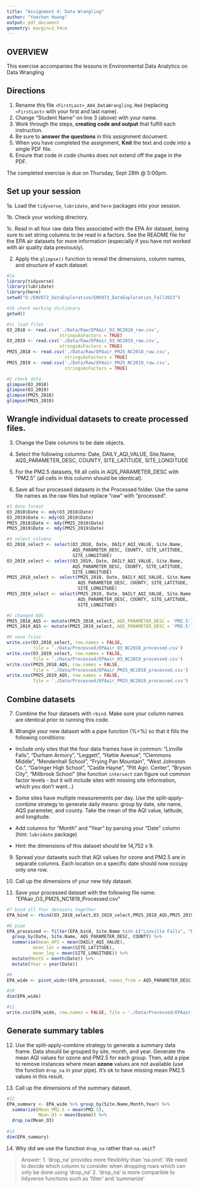 ```yaml
---
title: "Assignment 4: Data Wrangling"
author: "Yuechen Huang"
output: pdf_document
geometry: margin=2.54cm
---
```


## OVERVIEW

This exercise accompanies the lessons in Environmental Data Analytics on Data Wrangling 

## Directions

1. Rename this file `<FirstLast>_A04_DataWrangling.Rmd` (replacing `<FirstLast>` with your first and last name).
2. Change "Student Name" on line 3 (above) with your name.
3. Work through the steps, **creating code and output** that fulfill each instruction.
4. Be sure to **answer the questions** in this assignment document.
5. When you have completed the assignment, **Knit** the text and code into a single PDF file.
6. Ensure that code in code chunks does not extend off the page in the PDF.

The completed exercise is due on Thursday, Sept 28th @ 5:00pm.

## Set up your session 

1a. Load the `tidyverse`,  `lubridate`, and `here` packages into your session.

1b. Check your working directory.

1c. Read in all four raw data files associated with the EPA Air dataset, being sure to set string columns to be read in a factors. See the README file for the EPA air datasets for more information (especially if you have not worked with air quality data previously). 

2. Apply the `glimpse()` function to reveal the dimensions, column names, and structure of each dataset. 

```r
#1a 
library(tidyverse)
library(lubridate)
library(here)
setwd("D:/ENV872_DataExploration/ENV872_DataExploration_Fall2023")

#1b check working dictionary
getwd()

#1c load files
O3_2018 <- read.csv('./Data/Raw/EPAair_O3_NC2018_raw.csv', 
                    stringsAsFactors = TRUE)
O3_2019 <- read.csv('./Data/Raw/EPAair_O3_NC2019_raw.csv', 
                    stringsAsFactors = TRUE)
PM25_2018 <- read.csv('./Data/Raw/EPAair_PM25_NC2018_raw.csv', 
                      stringsAsFactors = TRUE)
PM25_2019 <- read.csv('./Data/Raw/EPAair_PM25_NC2019_raw.csv', 
                      stringsAsFactors = TRUE)

#2 check data 
glimpse(O3_2018)
glimpse(O3_2019)
glimpse(PM25_2018)
glimpse(PM25_2019)
```


## Wrangle individual datasets to create processed files.

3. Change the Date columns to be date objects.

4. Select the following columns: Date, DAILY_AQI_VALUE, Site.Name, AQS_PARAMETER_DESC, COUNTY, SITE_LATITUDE, SITE_LONGITUDE

5. For the PM2.5 datasets, fill all cells in AQS_PARAMETER_DESC with "PM2.5" (all cells in this column should be identical).

6. Save all four processed datasets in the Processed folder. Use the same file names as the raw files but replace "raw" with "processed".

```r
#3 date format
O3_2018$Date <- mdy(O3_2018$Date)
O3_2019$Date <- mdy(O3_2019$Date)
PM25_2018$Date <- mdy(PM25_2018$Date)
PM25_2019$Date <- mdy(PM25_2019$Date)

#4 select columns
O3_2018_select <- select(O3_2018, Date, DAILY_AQI_VALUE, Site.Name, 
                         AQS_PARAMETER_DESC, COUNTY, SITE_LATITUDE, 
                         SITE_LONGITUDE)
O3_2019_select <- select(O3_2019, Date, DAILY_AQI_VALUE, Site.Name, 
                         AQS_PARAMETER_DESC, COUNTY, SITE_LATITUDE, 
                         SITE_LONGITUDE)
PM25_2018_select <- select(PM25_2018, Date, DAILY_AQI_VALUE, Site.Name,
                           AQS_PARAMETER_DESC, COUNTY, SITE_LATITUDE,
                           SITE_LONGITUDE)
PM25_2019_select <- select(PM25_2019, Date, DAILY_AQI_VALUE, Site.Name,
                           AQS_PARAMETER_DESC, COUNTY, SITE_LATITUDE,
                           SITE_LONGITUDE)

#5 changed AQS
PM25_2018_AQS <- mutate(PM25_2018_select, AQS_PARAMETER_DESC = 'PM2.5')
PM25_2019_AQS <- mutate(PM25_2019_select, AQS_PARAMETER_DESC = 'PM2.5')

#6 save files
write.csv(O3_2018_select, row.names = FALSE, 
          file = './Data/Processed/EPAair_O3_NC2018_processed.csv')
write.csv(O3_2019_select, row.names = FALSE, 
          file = './Data/Processed/EPAair_O3_NC2019_processed.csv')
write.csv(PM25_2018_AQS, row.names = FALSE, 
          file = './Data/Processed/EPAair_PM25_NC2018_processed.csv')
write.csv(PM25_2019_AQS, row.names = FALSE, 
          file = './Data/Processed/EPAair_PM25_NC2019_processed.csv')
```


## Combine datasets

7. Combine the four datasets with `rbind`. Make sure your column names are identical prior to running this code.

8. Wrangle your new dataset with a pipe function (%>%) so that it fills the following conditions: 

  * Include only sites that the four data frames have in common: "Linville Falls", "Durham Armory", "Leggett", "Hattie Avenue", "Clemmons Middle", "Mendenhall School", "Frying Pan Mountain", "West Johnston Co.", "Garinger High School", "Castle Hayne", "Pitt Agri. Center", "Bryson City", "Millbrook School" (the function `intersect` can figure out common factor levels - but it will include sites with missing site information, which you don't want...) 

  * Some sites have multiple measurements per day. Use the split-apply-combine strategy to generate daily means: group by date, site name, AQS parameter, and county. Take the mean of the AQI value, latitude, and longitude.
  
  * Add columns for "Month" and "Year" by parsing your "Date" column (hint: `lubridate` package)
  
  * Hint: the dimensions of this dataset should be 14,752 x 9.

9. Spread your datasets such that AQI values for ozone and PM2.5 are in separate columns. Each location on a specific date should now occupy only one row.

10. Call up the dimensions of your new tidy dataset.

11. Save your processed dataset with the following file name: "EPAair_O3_PM25_NC1819_Processed.csv"

```r
#7 bind all four datasets together
EPA_bind <- rbind(O3_2018_select,O3_2019_select,PM25_2018_AQS,PM25_2019_AQS)

#8 pipe
EPA_processed <- filter(EPA_bind, Site.Name %in% c("Linville Falls", "Durham Armory", "Leggett", "Hattie Avenue", "Clemmons Middle", "Mendenhall School", "Frying Pan Mountain", "West Johnston Co.", "Garinger High School", "Castle Hayne", "Pitt Agri. Center", "Bryson City", "Millbrook School")) %>% 
  group_by(Date, Site.Name, AQS_PARAMETER_DESC, COUNTY) %>% 
  summarise(mean_API = mean(DAILY_AQI_VALUE), 
          mean_lat = mean(SITE_LATITUDE),
          mean_log = mean(SITE_LONGITUDE)) %>% 
  mutate(Month = month(Date)) %>% 
  mutate(Year = year(Date))

#9
EPA_wide <- pivot_wider(EPA_processed, names_from = AQS_PARAMETER_DESC, values_from = mean_API)

#10
dim(EPA_wide)

#11
write.csv(EPA_wide, row.names = FALSE, file = './Data/Processed/EPAair_O3_PM25_NC1819_Processed.csv')
```


## Generate summary tables

12. Use the split-apply-combine strategy to generate a summary data frame. Data should be grouped by site, month, and year. Generate the mean AQI values for ozone and PM2.5 for each group. Then, add a pipe to remove instances where mean **ozone** values are not available (use the function `drop_na` in your pipe). It's ok to have missing mean PM2.5 values in this result. 

13. Call up the dimensions of the summary dataset.

```r

#12 
EPA_summary <- EPA_wide %>% group_by(Site.Name,Month,Year) %>% 
  summarize(Mean_PM2.5 = mean(PM2.5),
            Mean_O3 = mean(Ozone)) %>% 
  drop_na(Mean_O3)
  
#13
dim(EPA_summary)
```

14. Why did we use the function `drop_na` rather than `na.omit`?

> Answer: 
1. 'drop_na' provides more flexibility than 'na.omit'. We need to decide which column to consider when dropping rows which can only be done using 'drop_na'
2. 'drop_na' is more comparible to tidyverse functions such as 'filter' and 'summarize'
